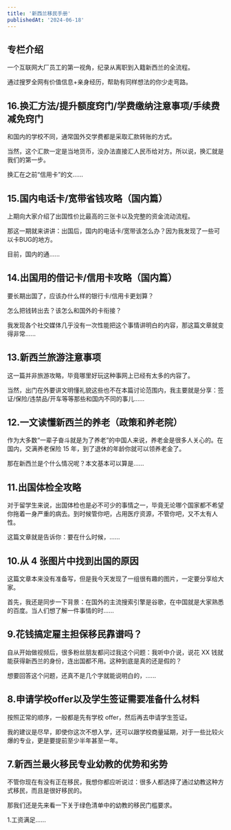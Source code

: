 ```yaml
---
title: '新西兰移民手册'
publishedAt: '2024-06-18'
---
```


## 专栏介绍

一个互联网大厂员工的第一视角，纪录从离职到入籍新西兰的全流程。

通过搜罗全网有价值信息+亲身经历，帮助有同样想法的你少走弯路。



## 16.换汇方法/提升额度窍门/学费缴纳注意事项/手续费减免窍门
和国内的学校不同，通常国外交学费都是采取汇款转账的方式。

当然，这个汇款一定是当地货币，没办法直接汇人民币给对方。所以说，换汇就是我们的第一步。

换汇在之前“信用卡”的文......

## 15.国内电话卡/宽带省钱攻略（国内篇）
上期向大家介绍了出国性价比最高的三张卡以及完整的资金流动流程。

那这一期就来讲讲：出国后，国内的电话卡/宽带该怎么办？因为我发现了一些可以卡BUG的地方。

目前，国内的通......

## 14.出国用的借记卡/信用卡攻略（国内篇）
要长期出国了，应该办什么样的银行卡/信用卡更划算？

怎么把钱转出去？该怎么和国外的卡衔接？

我发现各个社交媒体几乎没有一次性能把这个事情讲明白的内容，那这篇文章就变得非常......

## 13.新西兰旅游注意事项
这一篇并非旅游攻略，毕竟哪里好玩这种事网上已经有太多的内容了。

当然，出门在外要讲文明懂礼貌这些也不在本篇讨论范围内，我主要就是分享：签证/保险/违禁品/开车等等那些和国内不同的事儿......

## 12.一文读懂新西兰的养老（政策和养老院）
作为大多数“一辈子奋斗就是为了养老”的中国人来说，养老金是很多人关心的。在国内，交满养老保险 15 年，到了退休的年龄你就可以领养老金了。

那在新西兰是个什么情况呢？本文基本可以算是......

## 11.出国体检全攻略
对于留学生来说，出国体检也是必不可少的事情之一，毕竟无论哪个国家都不希望你拖着一身严重的病去。到时候管你吧，占用医疗资源，不管你吧，又不太有人性。

这篇文章就是告诉你：要在什么时候，......

## 10.从 4 张图片中找到出国的原因
这篇文章本来没有准备写，但是我今天发现了一组很有趣的图片，一定要分享给大家。

首先，我还是同步一下背景：在国外的主流搜索引擎是谷歌，在中国就是大家熟悉的百度。当人们想了解一件事情的时......

## 9.花钱搞定雇主担保移民靠谱吗？
自从开始做视频后，很多粉丝朋友都问过我这个问题：我听中介说，说花 XX 钱就能获得新西兰的身份，连出国都不用。这种到底是真的还是假的？

想要回答这个问题，还真不是几个字就能说明白的，......

## 8.申请学校offer以及学生签证需要准备什么材料
按照正常的顺序，一般都是先有学校 offer，然后再去申请学生签证。

我的建议是尽早，即使你这次不想入学，还可以跟学校商量延期，对于一些比较火爆的专业，更是要提前至少半年甚至一年。

## 7.新西兰最火移民专业幼教的优势和劣势
不管你现在有没有正在移民，我想你都应听说过：很多人都选择了通过幼教这种方式移民，而且是很好移民的。

那我们还是先来看一下关于绿色清单中的幼教的移民门槛要求。

1.工资满足......

